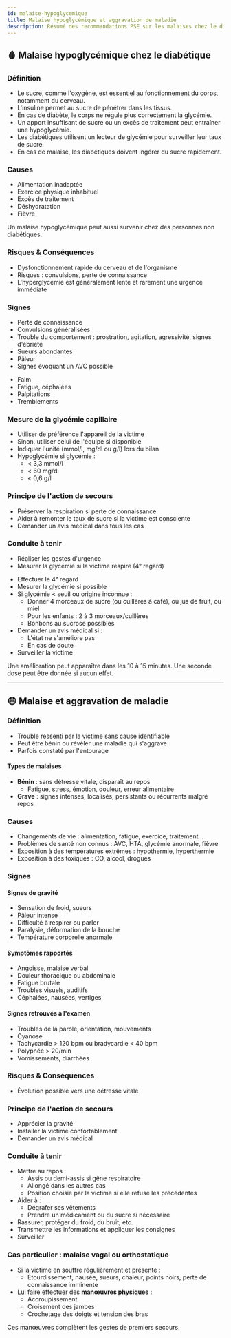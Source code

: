 ---
id: malaise-hypoglycemique
title: Malaise hypoglycémique et aggravation de maladie
description: Résumé des recommandations PSE sur les malaises chez le diabétique et l'aggravation de maladie
---


## 🩸 Malaise hypoglycémique chez le diabétique

### Définition

- Le sucre, comme l'oxygène, est essentiel au fonctionnement du corps, notamment du cerveau.
- L'insuline permet au sucre de pénétrer dans les tissus.
- En cas de diabète, le corps ne régule plus correctement la glycémie.
- Un apport insuffisant de sucre ou un excès de traitement peut entraîner une hypoglycémie.
- Les diabétiques utilisent un lecteur de glycémie pour surveiller leur taux de sucre.
- En cas de malaise, les diabétiques doivent ingérer du sucre rapidement.

### Causes

- Alimentation inadaptée
- Exercice physique inhabituel
- Excès de traitement
- Déshydratation
- Fièvre

<Admonition type="info">
Un malaise hypoglycémique peut aussi survenir chez des personnes non diabétiques.
</Admonition>

### Risques & Conséquences

- Dysfonctionnement rapide du cerveau et de l'organisme
- Risques : convulsions, perte de connaissance
- L'hyperglycémie est généralement lente et rarement une urgence immédiate

### Signes

<Tabs>
  <TabItem value="2e-regard" label="👁️‍🗨️ 2ᵉ regard" default>
  
  - Perte de connaissance
  - Convulsions généralisées
  - Trouble du comportement : prostration, agitation, agressivité, signes d'ébriété
  - Sueurs abondantes
  - Pâleur
  - Signes évoquant un AVC possible

  </TabItem>
  <TabItem value="4e-regard" label="🔍 4ᵉ regard">
  
  - Faim
  - Fatigue, céphalées
  - Palpitations
  - Tremblements

  </TabItem>
</Tabs>

### Mesure de la glycémie capillaire

- Utiliser de préférence l'appareil de la victime
- Sinon, utiliser celui de l'équipe si disponible
- Indiquer l'unité (mmol/l, mg/dl ou g/l) lors du bilan
- Hypoglycémie si glycémie :
  - < 3,3 mmol/l
  - < 60 mg/dl
  - < 0,6 g/l

### Principe de l'action de secours

- Préserver la respiration si perte de connaissance
- Aider à remonter le taux de sucre si la victime est consciente
- Demander un avis médical dans tous les cas

### Conduite à tenir

<Tabs>
  <TabItem value="inconsciente" label="😵 Victime inconsciente" default>

  - Réaliser les gestes d'urgence
  - Mesurer la glycémie si la victime respire (4ᵉ regard)

  </TabItem>
  <TabItem value="consciente" label="🙂 Victime consciente">

  - Effectuer le 4ᵉ regard
  - Mesurer la glycémie si possible
  - Si glycémie < seuil ou origine inconnue :
    - Donner 4 morceaux de sucre (ou cuillères à café), ou jus de fruit, ou miel
    - Pour les enfants : 2 à 3 morceaux/cuillères
    - Bonbons au sucrose possibles
  - Demander un avis médical si :
    - L'état ne s'améliore pas
    - En cas de doute
  - Surveiller la victime

<Admonition type="info">
Une amélioration peut apparaître dans les 10 à 15 minutes. Une seconde dose peut être donnée si aucun effet.
</Admonition>

  </TabItem>
</Tabs>

---

## 😷 Malaise et aggravation de maladie

### Définition

- Trouble ressenti par la victime sans cause identifiable
- Peut être bénin ou révéler une maladie qui s'aggrave
- Parfois constaté par l'entourage

#### Types de malaises

- **Bénin** : sans détresse vitale, disparaît au repos
  - Fatigue, stress, émotion, douleur, erreur alimentaire
- **Grave** : signes intenses, localisés, persistants ou récurrents malgré repos

### Causes

- Changements de vie : alimentation, fatigue, exercice, traitement…
- Problèmes de santé non connus : AVC, HTA, glycémie anormale, fièvre
- Exposition à des températures extrêmes : hypothermie, hyperthermie
- Exposition à des toxiques : CO, alcool, drogues

### Signes

#### Signes de gravité

- Sensation de froid, sueurs
- Pâleur intense
- Difficulté à respirer ou parler
- Paralysie, déformation de la bouche
- Température corporelle anormale

#### Symptômes rapportés

- Angoisse, malaise verbal
- Douleur thoracique ou abdominale
- Fatigue brutale
- Troubles visuels, auditifs
- Céphalées, nausées, vertiges

#### Signes retrouvés à l'examen

- Troubles de la parole, orientation, mouvements
- Cyanose
- Tachycardie > 120 bpm ou bradycardie < 40 bpm
- Polypnée > 20/min
- Vomissements, diarrhées

### Risques & Conséquences

- Évolution possible vers une détresse vitale

### Principe de l'action de secours

- Apprécier la gravité
- Installer la victime confortablement
- Demander un avis médical

### Conduite à tenir

- Mettre au repos :
  - Assis ou demi-assis si gêne respiratoire
  - Allongé dans les autres cas
  - Position choisie par la victime si elle refuse les précédentes
- Aider à :
  - Dégrafer ses vêtements
  - Prendre un médicament ou du sucre si nécessaire
- Rassurer, protéger du froid, du bruit, etc.
- Transmettre les informations et appliquer les consignes
- Surveiller

### Cas particulier : malaise vagal ou orthostatique

- Si la victime en souffre régulièrement et présente :
  - Étourdissement, nausée, sueurs, chaleur, points noirs, perte de connaissance imminente
- Lui faire effectuer des **manœuvres physiques** :
  - Accroupissement
  - Croisement des jambes
  - Crochetage des doigts et tension des bras

<Admonition type="info">
Ces manœuvres complètent les gestes de premiers secours.
</Admonition>
